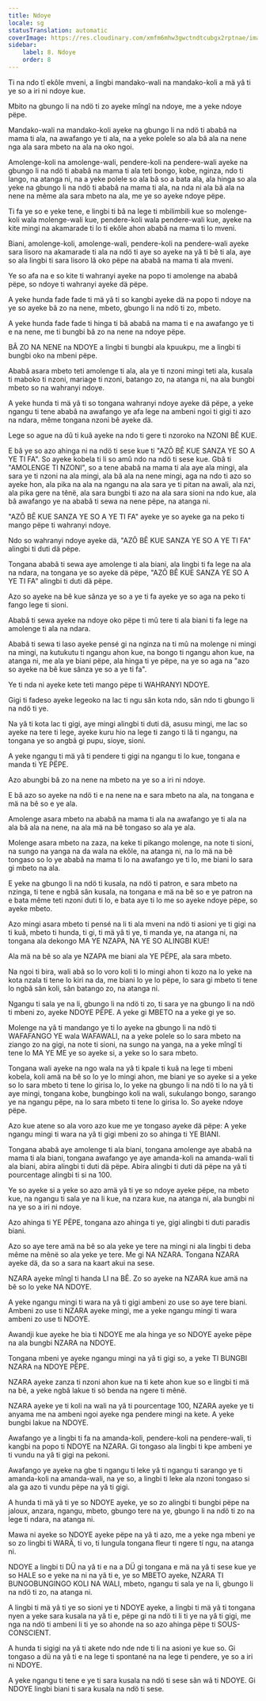 ```yaml
---
title: Ndoye
locale: sg
statusTranslation: automatic
coverImage: https://res.cloudinary.com/xmfm6mhw3gwctndtcubgx2rptnae/image/upload/v1740337243/small_cover_educacion_fundamental_a051170f1c.webp
sidebar:
    label: 8. Ndoye
    order: 8
---
```

Ti na ndo tî ekôle mveni, a lingbi mandako-wali na mandako-koli a mä yâ ti ye so a iri ni ndoye kue.

Mbito na gbungo li na ndö ti zo ayeke mîngî na ndoye, me a yeke ndoye pëpe.

Mandako-wali na mandako-koli ayeke na gbungo li na ndö ti ababâ na mama ti ala, na awafango ye ti ala, na a yeke polele so ala bâ ala na nene nga ala sara mbeto na ala na oko ngoi.

Amolenge-koli na amolenge-wali, pendere-koli na pendere-wali ayeke na gbungo li na ndö ti ababâ na mama ti ala teti bongo, kobe, nginza, ndo ti lango, na atanga ni, na a yeke polele so ala bâ so a bata ala, ala hinga so ala yeke na gbungo li na ndö ti ababâ na mama ti ala, na nda ni ala bâ ala na nene na même ala sara mbeto na ala, me ye so ayeke ndoye pëpe.

Ti fa ye so e yeke tene, e lingbi ti bâ na lege ti mbilimbili kue so molenge-koli wala molenge-wali kue, pendere-koli wala pendere-wali kue, ayeke na kite mingi na akamarade ti lo ti ekôle ahon ababâ na mama ti lo mveni.

Biani, amolenge-koli, amolenge-wali, pendere-koli na pendere-wali ayeke sara lisoro na akamarade ti ala na ndö ti aye so ayeke na yâ ti bê ti ala, aye so ala lingbi ti sara lisoro lâ oko pëpe na ababâ na mama ti ala mveni.

Ye so afa na e so kite ti wahranyi ayeke na popo ti amolenge na ababâ pëpe, so ndoye ti wahranyi ayeke dä pëpe.

A yeke hunda fade fade ti mä yâ ti so kangbi ayeke dä na popo ti ndoye na ye so ayeke bâ zo na nene, mbeto, gbungo li na ndö ti zo, mbeto.

A yeke hunda fade fade ti hinga ti bâ ababâ na mama ti e na awafango ye ti e na nene, me ti bungbi bâ zo na nene na ndoye pëpe.

BÂ ZO NA NENE na NDOYE a lingbi ti bungbi ala kpuukpu, me a lingbi ti bungbi oko na mbeni pëpe.

Ababâ asara mbeto teti amolenge ti ala, ala ye ti nzoni mingi teti ala, kusala ti maboko ti nzoni, mariage ti nzoni, batango zo, na atanga ni, na ala bungbi mbeto so na wahranyi ndoye.

A yeke hunda ti mä yâ ti so tongana wahranyi ndoye ayeke dä pëpe, a yeke ngangu ti tene ababâ na awafango ye afa lege na ambeni ngoi ti gigi ti azo na ndara, même tongana nzoni bê ayeke dä.

Lege so ague na dû ti kuâ ayeke na ndo ti gere ti nzoroko na NZONI BÊ KUE.

E bâ ye so azo ahinga ni na ndö ti sese kue ti "AZÔ BÊ KUE SANZA YE SO A YE TI FA". So ayeke kobela ti li so amû ndo na ndö ti sese kue. Gbâ ti "AMOLENGE TI NZONI", so a tene ababâ na mama ti ala aye ala mingi, ala sara ye ti nzoni na ala mingi, ala bâ ala na nene mingi, aga na ndo ti azo so ayeke hon, ala pika na ala na ngangu na ala sara ye ti pitan na awali, ala nzi, ala pika gere na tênë, ala sara bungbi ti azo na ala sara sioni na ndo kue, ala bâ awafango ye na ababâ ti sewa na nene pëpe, na atanga ni.

"AZÔ BÊ KUE SANZA YE SO A YE TI FA" ayeke ye so ayeke ga na peko ti mango pëpe ti wahranyi ndoye.

Ndo so wahranyi ndoye ayeke dä, "AZÔ BÊ KUE SANZA YE SO A YE TI FA" alingbi ti duti dä pëpe.

Tongana ababâ ti sewa aye amolenge ti ala biani, ala lingbi ti fa lege na ala na ndara, na tongana ye so ayeke dä pëpe, "AZÔ BÊ KUE SANZA YE SO A YE TI FA" alingbi ti duti dä pëpe.

Azo so ayeke na bê kue sânza ye so a ye ti fa ayeke ye so aga na peko ti fango lege ti sioni.

Ababâ ti sewa ayeke na ndoye oko pëpe ti mû tere ti ala biani ti fa lege na amolenge ti ala na ndara.

Ababâ ti sewa ti laso ayeke pensé gi na nginza na ti mû na molenge ni mingi na mingi, na kutukutu ti ngangu ahon kue, na bongo ti ngangu ahon kue, na atanga ni, me ala ye biani pëpe, ala hinga ti ye pëpe, na ye so aga na "azo so ayeke na bê kue sânza ye so a ye ti fa".

Ye ti nda ni ayeke kete teti mango pëpe ti WAHRANYI NDOYE.

Gigi ti fadeso ayeke legeoko na lac ti ngu sân kota ndo, sân ndo ti gbungo li na ndö ti ye.

Na yâ ti kota lac ti gigi, aye mingi alingbi ti duti dä, asusu mingi, me lac so ayeke na tere ti lege, ayeke kuru hio na lege ti zango ti lâ ti ngangu, na tongana ye so angbâ gi pupu, sioye, sioni.

A yeke ngangu ti mä yâ ti pendere ti gigi na ngangu ti lo kue, tongana e manda ti YE PËPE.

Azo abungbi bâ zo na nene na mbeto na ye so a iri ni ndoye.

E bâ azo so ayeke na ndö ti e na nene na e sara mbeto na ala, na tongana e mä na bê so e ye ala.

Amolenge asara mbeto na ababâ na mama ti ala na awafango ye ti ala na ala bâ ala na nene, na ala mä na bê tongaso so ala ye ala.

Molenge asara mbeto na zaza, na keke ti pikango molenge, na note ti sioni, na sungo na yanga na da wala na ekôle, na atanga ni, na lo mä na bê tongaso so lo ye ababâ na mama ti lo na awafango ye ti lo, me biani lo sara gi mbeto na ala.

E yeke na gbungo li na ndö ti kusala, na ndö ti patron, e sara mbeto na nzinga, ti tene e ngbâ sân kusala, na tongana e mä na bê so e ye patron na e bata même teti nzoni duti ti lo, e bata aye ti lo me so ayeke ndoye pëpe, so ayeke mbeto.

Azo mingi asara mbeto ti pensé na li ti ala mveni na ndö ti asioni ye ti gigi na ti kuâ, mbeto ti hunda, ti gi, ti mä yâ ti ye, ti manda ye, na atanga ni, na tongana ala dekongo MA YE NZAPA, NA YE SO ALINGBI KUE!

Ala mä na bê so ala ye NZAPA me biani ala YE PËPE, ala sara mbeto.

Na ngoi ti bira, wali abâ so lo voro koli ti lo mingi ahon ti kozo na lo yeke na kota nzala ti tene lo kiri na da, me biani lo ye lo pëpe, lo sara gi mbeto ti tene lo ngbâ sân koli, sân batango zo, na atanga ni.

Ngangu ti sala ye na li, gbungo li na ndö ti zo, ti sara ye na gbungo li na ndö ti mbeni zo, ayeke NDOYE PËPE. A yeke gi MBETO na a yeke gi ye so.

Molenge na yâ ti mandango ye ti lo ayeke na gbungo li na ndö ti WAFAFANGO YE wala WAFAWALI, na a yeke polele so lo sara mbeto na ziango zo na gigi, na note ti sioni, na sungo na yanga, na a yeke mîngî ti tene lo MA YE ME ye so ayeke si, a yeke so lo sara mbeto.

Tongana wali ayeke na ngo wala na yâ ti kpale ti kuâ na lege ti mbeni kobela, koli amä na bê so lo ye lo mingi ahon, me biani ye so ayeke si a yeke so lo sara mbeto ti tene lo girisa lo, lo yeke na gbungo li na ndö ti lo na yâ ti aye mingi, tongana kobe, bungbingo koli na wali, sukulango bongo, sarango ye na ngangu pëpe, na lo sara mbeto ti tene lo girisa lo. So ayeke ndoye pëpe.

Azo kue atene so ala voro azo kue me ye tongaso ayeke dä pëpe: A yeke ngangu mingi ti wara na yâ ti gigi mbeni zo so ahinga ti YE BIANI.

Tongana ababâ aye amolenge ti ala biani, tongana amolenge aye ababâ na mama ti ala biani, tongana awafango ye aye amanda-koli na amanda-wali ti ala biani, abira alingbi ti duti dä pëpe. Abira alingbi ti duti dä pëpe na yâ ti pourcentage alingbi ti si na 100.

Ye so ayeke si a yeke so azo amä yâ ti ye so ndoye ayeke pëpe, na mbeto kue, na ngangu ti sala ye na li kue, na nzara kue, na atanga ni, ala bungbi ni na ye so a iri ni ndoye.

Azo ahinga ti YE PËPE, tongana azo ahinga ti ye, gigi alingbi ti duti paradis biani.

Azo so aye tere amä na bê so ala yeke ye tere na mingi ni ala lingbi ti deba même na mênë so ala yeke ye tere. Me gi NA NZARA. Tongana NZARA ayeke dä, da so a sara na kaart akui na sese.

NZARA ayeke mîngî ti handa LI na BÊ. Zo so ayeke na NZARA kue amä na bê so lo yeke NA NDOYE.

A yeke ngangu mingi ti wara na yâ ti gigi ambeni zo use so aye tere biani. Ambeni zo use ti NZARA ayeke mingi, me a yeke ngangu mingi ti wara ambeni zo use ti NDOYE.

Awandji kue ayeke he bia ti NDOYE me ala hinga ye so NDOYE ayeke pëpe na ala bungbi NZARA na NDOYE.

Tongana mbeni ye ayeke ngangu mingi na yâ ti gigi so, a yeke TI BUNGBI NZARA na NDOYE PËPE.

NZARA ayeke zanza ti nzoni ahon kue na ti kete ahon kue so e lingbi ti mä na bê, a yeke ngbâ lakue ti sö benda na ngere ti mênë.

NZARA ayeke ye ti koli na wali na yâ ti pourcentage 100, NZARA ayeke ye ti anyama me na ambeni ngoi ayeke nga pendere mingi na kete. A yeke bungbi lakue na NDOYE.

Awafango ye a lingbi ti fa na amanda-koli, pendere-koli na pendere-wali, ti kangbi na popo ti NDOYE na NZARA. Gi tongaso ala lingbi ti kpe ambeni ye ti vundu na yâ ti gigi na pekoni.

Awafango ye ayeke na gbe ti ngangu ti leke yâ ti ngangu ti sarango ye ti amanda-koli na amanda-wali, na ye so, a lingbi ti leke ala nzoni tongaso si ala ga azo ti vundu pëpe na yâ ti gigi.

A hunda ti mä yâ ti ye so NDOYE ayeke, ye so zo alingbi ti bungbi pëpe na jaloux, anzara, ngangu, mbeto, gbungo tere na ye, gbungo li na ndö ti zo na lege ti ndara, na atanga ni.

Mawa ni ayeke so NDOYE ayeke pëpe na yâ ti azo, me a yeke nga mbeni ye so zo lingbi ti WARÄ, ti vo, ti lungula tongana fleur ti ngere tí ngu, na atanga ni.

NDOYE a lingbi ti DÜ na yâ ti e na a DÜ gi tongana e mä na yâ ti sese kue ye so HALE so e yeke na ni na yâ ti e, ye so MBETO ayeke, NZARA TI BUNGOBUNGINGO KOLI NA WALI, mbeto, ngangu ti sala ye na li, gbungo li na ndö ti zo, na atanga ni.

A lingbi ti mä yâ ti ye so sioni ye ti NDOYE ayeke, a lingbi ti mä yâ ti tongana nyen a yeke sara kusala na yâ ti e, pëpe gi na ndö ti li ti ye na yâ ti gigi, me nga na ndö ti ambeni li ti ye so ahonde na so azo ahinga pëpe ti SOUS-CONSCIENT.

A hunda ti sigigi na yâ ti akete ndo nde nde ti li na asioni ye kue so. Gi tongaso a dü na yâ ti e na lege ti spontané na na lege ti pendere, ye so a iri ni NDOYE.

A yeke ngangu ti tene e ye ti sara kusala na ndö ti sese sân wâ ti NDOYE. Gi NDOYE lingbi biani ti sara kusala na ndö ti sese.

